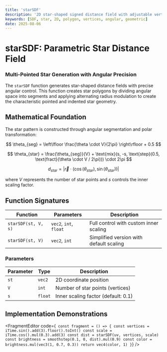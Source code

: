 ```yaml
---
title: 'starSDF'
description: '2D star-shaped signed distance field with adjustable vertices and inner scaling'
keywords: [SDF, star, 2D, polygon, vertices, angular, geometric]
date: 2025-08-06
---
```



# starSDF: Parametric Star Distance Field

### Multi-Pointed Star Generation with Angular Precision

The `starSDF` function generates star-shaped distance fields with precise angular control. This function creates star polygons by dividing angular space into segments and applying alternating radius modulation to create the characteristic pointed and indented star geometry.

## Mathematical Foundation

The star pattern is constructed through angular segmentation and polar transformation:

$$
\theta_{seg} = \left\lfloor \frac{\theta \cdot V}{2\pi} \right\rfloor + 0.5
$$

$$
\theta_{star} = \frac{\theta_{seg}}{V} + \text{mix}(s, -s, \text{step}(0.5, \text{fract}(\theta \cdot V / 2\pi))) \cdot 2\pi
$$

$$
d_{star} = |\vec{r} \cdot (\cos(\theta_{star}), \sin(\theta_{star}))|
$$

where $V$ represents the number of star points and $s$ controls the inner scaling factor.

## Function Signatures

| Function            | Parameters             | Description                             |
| ------------------- | ---------------------- | --------------------------------------- |
| `starSDF(st, V, s)` | `vec2`, `int`, `float` | Full control with custom inner scaling  |
| `starSDF(st, V)`    | `vec2`, `int`          | Simplified version with default scaling |

### Parameters

| Parameter | Type    | Description                         |
| --------- | ------- | ----------------------------------- |
| `st`      | `vec2`  | 2D coordinate position              |
| `V`       | `int`   | Number of star points (vertices)    |
| `s`       | `float` | Inner scaling factor (default: 0.1) |

## Implementation Demonstrations

<FragmentEditor
        code={`
const fragment = () => {
        const vertices = iTime.sin().add(3).floor().toInt()
        const scale = iTime.cos().mul(0.3).add(3)
        const dist = starSDF(uv, vertices, scale)
        const brightness = smoothstep(0.1, 0, dist).mul(0.9)
        const color = brightness.mul(vec3(1, 0.7, 0.3))
        return vec4(color, 1)
}`}
/>
